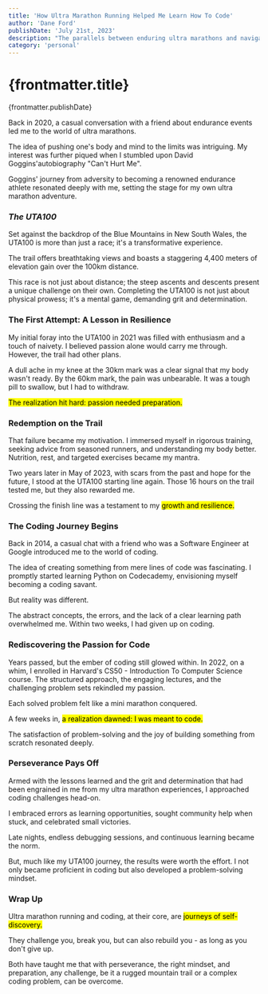 ```yaml
---
title: 'How Ultra Marathon Running Helped Me Learn How To Code'
author: 'Dane Ford'
publishDate: 'July 21st, 2023'
description: "The parallels between enduring ultra marathons and navigating coding complexities"
category: 'personal'
---
```


# {frontmatter.title}
<span className="text-sm text-gray-400 mt-0">{frontmatter.publishDate}</span>

Back in 2020, a casual conversation with a friend about endurance events led me to the world of ultra marathons. 

The idea of pushing one's body and mind to the limits was intriguing. My interest was further piqued when I stumbled upon David Goggins'autobiography "Can't Hurt Me".

Goggins' journey from adversity to becoming a renowned endurance athlete resonated deeply with me, setting the stage for my own ultra marathon adventure.

### ***The UTA100***

Set against the backdrop of the Blue Mountains in New South Wales, the UTA100 is more than just a race; it's a transformative experience.

The trail offers breathtaking views and boasts a staggering 4,400 meters of elevation gain over the 100km distance.

This race is not just about distance; the steep ascents and descents present a unique challenge on their own. Completing the UTA100 is not just about physical prowess; it's a mental game, demanding grit and determination.


### **The First Attempt: A Lesson in Resilience**

My initial foray into the UTA100 in 2021 was filled with enthusiasm and a touch of naivety. I believed passion alone would carry me through. However, the trail had other plans. 

A dull ache in my knee at the 30km mark was a clear signal that my body wasn't ready. By the 60km mark, the pain was unbearable. It was a tough pill to swallow, but I had to withdraw. 

<mark>The realization hit hard: passion needed preparation.</mark>

### **Redemption on the Trail**

That failure became my motivation. I immersed myself in rigorous training, seeking advice from seasoned runners, and understanding my body better. Nutrition, rest, and targeted exercises became my mantra.

Two years later in May of 2023, with scars from the past and hope for the future, I stood at the UTA100 starting line again. Those 16 hours on the trail tested me, but they also rewarded me. 

Crossing the finish line was a testament to my <mark>growth and resilience.</mark>

### **The Coding Journey Begins**

Back in 2014, a casual chat with a friend who was a Software Engineer at Google introduced me to the world of coding. 

The idea of creating something from mere lines of code was fascinating. I promptly started learning Python on Codecademy, envisioning myself becoming a coding savant. 

But reality was different. 

The abstract concepts, the errors, and the lack of a clear learning path overwhelmed me. Within two weeks, I had given up on coding.

### **Rediscovering the Passion for Code**

Years passed, but the ember of coding still glowed within. In 2022, on a whim, I enrolled in Harvard's CS50 - Introduction To Computer Science course. The structured approach, the engaging lectures, and the challenging problem sets rekindled my passion. 

Each solved problem felt like a mini marathon conquered. 

A few weeks in, <mark>a realization dawned: I was meant to code.</mark> 

The satisfaction of problem-solving and the joy of building something from scratch resonated deeply.

### **Perseverance Pays Off**

Armed with the lessons learned and the grit and determination that had been engrained in me from my ultra marathon experiences, I approached coding challenges head-on.

I embraced errors as learning opportunities, sought community help when stuck, and celebrated small victories.

Late nights, endless debugging sessions, and continuous learning became the norm.

But, much like my UTA100 journey, the results were worth the effort. I not only became proficient in coding but also developed a problem-solving mindset.

### **Wrap Up**

Ultra marathon running and coding, at their core, are <mark>journeys of self-discovery.</mark>

They challenge you, break you, but can also rebuild you - as long as you don't give up. 

Both have taught me that with perseverance, the right mindset, and preparation, any challenge, be it a rugged mountain trail or a complex coding problem, can be overcome.